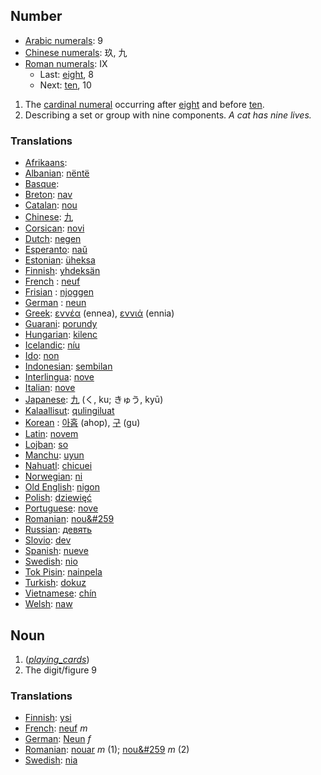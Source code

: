 == Number ==
*[[w:Arabic Numerals|Arabic numerals]]: 9
*[[w:Chinese numerals|Chinese numerals]]: 玖, 九
*[[w:Roman numerals|Roman numerals]]: IX
**Last: [[eight]], 8
**Next: [[ten]], 10

# The [[cardinal numeral]] occurring after [[eight]] and before [[ten]].
# Describing a set or group with nine components. ''A cat has nine lives.''

=== Translations ===
*[[Afrikaans]]: [[]]
*[[Albanian]]: [[nëntë]]
*[[Basque]]: [[]]
*[[Breton]]: [[nav]]
*[[Catalan]]: [[nou]]
*[[Chinese]]: [[九]]
*[[Corsican]]: [[novi]]
*[[Dutch]]: [[negen]]
*[[Esperanto]]: [[naŭ]]
*[[Estonian]]: [[üheksa]]
*[[Finnish]]: [[yhdeksän]]
*[[French]] : [[neuf]]
*[[Frisian]] : [[njoggen]]
*[[German]] : [[neun]]
*[[Greek]]: [[εννέα]] (ennea), [[εννιά]] (ennia)
*[[Guarani]]: [[porundy]]
*[[Hungarian]]: [[kilenc]]
*[[Icelandic]]: [[níu]]
*[[Ido]]: [[non]]
*[[Indonesian]]: [[sembilan]]
*[[Interlingua]]: [[nove]]
*[[Italian]]: [[nove]]
*[[Japanese]]: [[九]] (く, ku; きゅう, kyū)
*[[Kalaallisut]]: [[qulingiluat]]
*[[Korean]] : [[아홉]] (ahop), [[구]] (gu)
*[[Latin]]: [[novem]]
*[[Lojban]]: [[so]]
*[[Manchu]]: [[uyun]]
*[[Nahuatl]]: [[chicuei]]
*[[Norwegian]]: [[ni]]
*[[Old English]]: [[nigon]]
*[[Polish]]: [[dziewięć]]
*[[Portuguese]]: [[nove]]
*[[Romanian]]: [[nou&#259]]
*[[Russian]]: [[девять]]
*[[Slovio]]: [[dev]]
*[[Spanish]]: [[nueve]]
*[[Swedish]]: [[nio]]
*[[Tok Pisin]]: [[nainpela]]
*[[Turkish]]: [[dokuz]]
*[[Vietnamese]]: [[chín]]
*[[Welsh]]: [[naw]]

== Noun ==

# (<i>[[playing_cards]]</i>)
# The digit/figure 9

=== Translations ===
*[[Finnish]]: [[ysi]]
*[[French]]: [[neuf]] ''m''
*[[German]]: [[Neun]] ''f''
*[[Romanian]]: [[nouar]] ''m'' (1); [[nou&#259]] ''m'' (2)
*[[Swedish]]: [[nia]]